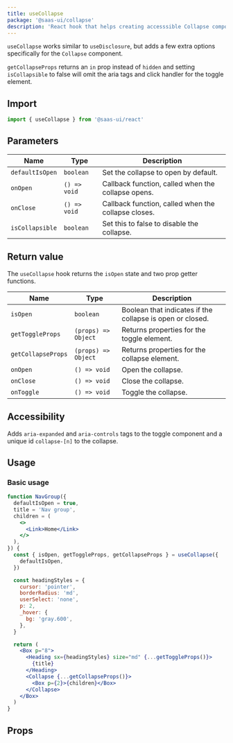```yaml
---
title: useCollapse
package: '@saas-ui/collapse'
description: 'React hook that helps creating accesssible Collapse components.'
---
```


`useCollapse` works similar to `useDisclosure`, but adds a few extra options
specifically for the `Collapse` component.

`getCollapseProps` returns an `in` prop instead of `hidden` and setting `isCollapsible` to false
will omit the aria tags and click handler for the toggle element.

## Import

```js
import { useCollapse } from '@saas-ui/react'
```

## Parameters

| Name            | Type         | Description                                         |
| --------------- | ------------ | --------------------------------------------------- |
| `defaultIsOpen` | `boolean`    | Set the collapse to open by default.                |
| `onOpen`        | `() => void` | Callback function, called when the collapse opens.  |
| `onClose`       | `() => void` | Callback function, called when the collapse closes. |
| `isCollapsible` | `boolean`    | Set this to false to disable the collapse.          |

## Return value

The `useCollapse` hook returns the `isOpen` state and two prop getter functions.

| Name               | Type                | Description                                               |
| ------------------ | ------------------- | --------------------------------------------------------- |
| `isOpen`           | `boolean`           | Boolean that indicates if the collapse is open or closed. |
| `getToggleProps`   | `(props) => Object` | Returns properties for the toggle element.                |
| `getCollapseProps` | `(props) => Object` | Returns properties for the collapse element.              |
| `onOpen`           | `() => void`        | Open the collapse.                                        |
| `onClose`          | `() => void`        | Close the collapse.                                       |
| `onToggle`         | `() => void`        | Toggle the collapse.                                      |

## Accessibility

Adds `aria-expanded` and `aria-controls` tags to the toggle component and a unique id `collapse-[n]` to the collapse.

## Usage

### Basic usage

```jsx
function NavGroup({
  defaultIsOpen = true,
  title = 'Nav group',
  children = (
    <>
      <Link>Home</Link>
    </>
  ),
}) {
  const { isOpen, getToggleProps, getCollapseProps } = useCollapse({
    defaultIsOpen,
  })

  const headingStyles = {
    cursor: 'pointer',
    borderRadius: 'md',
    userSelect: 'none',
    p: 2,
    _hover: {
      bg: 'gray.600',
    },
  }

  return (
    <Box p="8">
      <Heading sx={headingStyles} size="md" {...getToggleProps()}>
        {title}
      </Heading>
      <Collapse {...getCollapseProps()}>
        <Box p={2}>{children}</Box>
      </Collapse>
    </Box>
  )
}
```

## Props

<PropsTable of="useCollapse" />
